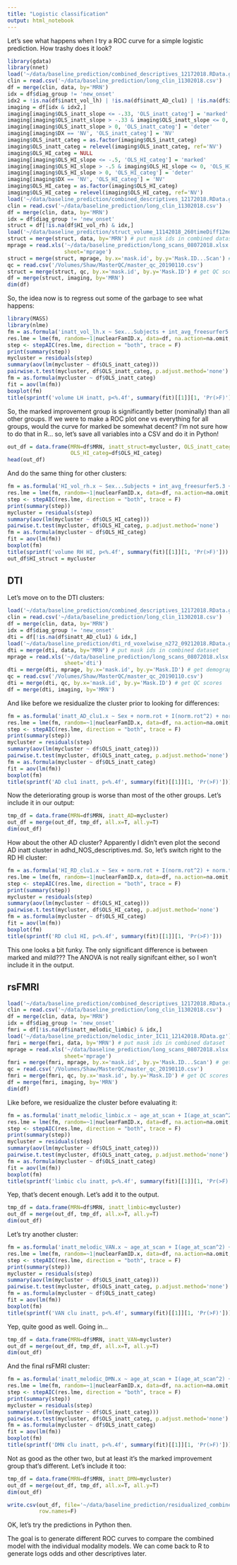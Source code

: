 ```yaml
---
title: "Logistic classification"
output: html_notebook
---
```


Let's see what happens when I try a ROC curve for a simple logistic prediction. How trashy does it look?

```r
library(gdata)
library(nnet)
load('~/data/baseline_prediction/combined_descriptives_12172018.RData.gz')
clin = read.csv('~/data/baseline_prediction/long_clin_11302018.csv')
df = merge(clin, data, by='MRN')
idx = df$diag_group != 'new_onset'
idx2 = !is.na(df$inatt_vol_lh) | !is.na(df$inatt_AD_clu1) | !is.na(df$inatt_melodic_DMN)
imaging = df[idx & idx2,]
imaging[imaging$OLS_inatt_slope <= -.33, 'OLS_inatt_categ'] = 'marked'
imaging[imaging$OLS_inatt_slope > -.33 & imaging$OLS_inatt_slope <= 0, 'OLS_inatt_categ'] = 'mild'
imaging[imaging$OLS_inatt_slope > 0, 'OLS_inatt_categ'] = 'deter'
imaging[imaging$DX == 'NV', 'OLS_inatt_categ'] = 'NV'
imaging$OLS_inatt_categ = as.factor(imaging$OLS_inatt_categ)
imaging$OLS_inatt_categ = relevel(imaging$OLS_inatt_categ, ref='NV')
imaging$OLS_HI_categ = NULL
imaging[imaging$OLS_HI_slope <= -.5, 'OLS_HI_categ'] = 'marked'
imaging[imaging$OLS_HI_slope > -.5 & imaging$OLS_HI_slope <= 0, 'OLS_HI_categ'] = 'mild'
imaging[imaging$OLS_HI_slope > 0, 'OLS_HI_categ'] = 'deter'
imaging[imaging$DX == 'NV', 'OLS_HI_categ'] = 'NV'
imaging$OLS_HI_categ = as.factor(imaging$OLS_HI_categ)
imaging$OLS_HI_categ = relevel(imaging$OLS_HI_categ, ref='NV')
load('~/data/baseline_prediction/combined_descriptives_12172018.RData.gz')
clin = read.csv('~/data/baseline_prediction/long_clin_11302018.csv')
df = merge(clin, data, by='MRN')
idx = df$diag_group != 'new_onset'
struct = df[!is.na(df$HI_vol_rh) & idx,]
load('~/data/baseline_prediction/struct_volume_11142018_260timeDiff12mo.RData.gz')
struct = merge(struct, data, by='MRN') # put mask ids in combined dataset
mprage = read.xls('~/data/baseline_prediction/long_scans_08072018.xlsx',
                  sheet='mprage')
struct = merge(struct, mprage, by.x='mask.id', by.y='Mask.ID...Scan') # get demographics
qc = read.csv('/Volumes/Shaw/MasterQC/master_qc_20190110.csv')
struct = merge(struct, qc, by.x='mask.id', by.y='Mask.ID') # get QC scores
df = merge(struct, imaging, by='MRN')
dim(df)
```

So, the idea now is to regress out some of the garbage to see what happens:

```r
library(MASS)
library(nlme)
fm = as.formula('inatt_vol_lh.x ~ Sex...Subjects + int_avg_freesurfer5.3 + age_at_scan + I(age_at_scan^2) + ext_avg_freesurfer5.3 + int_avg_freesurfer5.3 + mprage_QC')
res.lme = lme(fm, random=~1|nuclearFamID.x, data=df, na.action=na.omit, method='ML')
step <- stepAIC(res.lme, direction = "both", trace = F)
print(summary(step))
mycluster = residuals(step)
summary(aov(lm(mycluster ~ df$OLS_inatt_categ)))
pairwise.t.test(mycluster, df$OLS_inatt_categ, p.adjust.method='none')
fm = as.formula(mycluster ~ df$OLS_inatt_categ)
fit = aov(lm(fm))
boxplot(fm)
title(sprintf('volume LH inatt, p<%.4f', summary(fit)[[1]][1, 'Pr(>F)']))
```

So, the marked improvement group is significantly better (nominally) than all other groups. If we were to make a ROC plot one vs everything for all groups, would the curve for marked be somewhat decent? I'm not sure how to do that in R... so, let's save all variables into a CSV and do it in Python!

```r
out_df = data.frame(MRN=df$MRN, inatt_struct=mycluster, OLS_inatt_categ=df$OLS_inatt_categ,
                    OLS_HI_categ=df$OLS_HI_categ)
head(out_df)
```

And do the same thing for other clusters:

```r
fm = as.formula('HI_vol_rh.x ~ Sex...Subjects + int_avg_freesurfer5.3 + age_at_scan + I(age_at_scan^2) + ext_avg_freesurfer5.3 + int_avg_freesurfer5.3 + mprage_QC')
res.lme = lme(fm, random=~1|nuclearFamID.x, data=df, na.action=na.omit, method='ML')
step <- stepAIC(res.lme, direction = "both", trace = F)
print(summary(step))
mycluster = residuals(step)
summary(aov(lm(mycluster ~ df$OLS_HI_categ)))
pairwise.t.test(mycluster, df$OLS_HI_categ, p.adjust.method='none')
fm = as.formula(mycluster ~ df$OLS_HI_categ)
fit = aov(lm(fm))
boxplot(fm)
title(sprintf('volume RH HI, p<%.4f', summary(fit)[[1]][1, 'Pr(>F)']))
out_df$HI_struct = mycluster
```

## DTI

Let's move on to the DTI clusters:

```r
load('~/data/baseline_prediction/combined_descriptives_12172018.RData.gz')
clin = read.csv('~/data/baseline_prediction/long_clin_11302018.csv')
df = merge(clin, data, by='MRN')
idx = df$diag_group != 'new_onset'
dti = df[!is.na(df$inatt_AD_clu1) & idx,]
load('~/data/baseline_prediction/dti_rd_voxelwise_n272_09212018.RData.gz')
dti = merge(dti, data, by='MRN') # put mask ids in combined dataset
mprage = read.xls('~/data/baseline_prediction/long_scans_08072018.xlsx',
                  sheet='dti')
dti = merge(dti, mprage, by.x='mask.id', by.y='Mask.ID') # get demographics
qc = read.csv('/Volumes/Shaw/MasterQC/master_qc_20190110.csv')
dti = merge(dti, qc, by.x='mask.id', by.y='Mask.ID') # get QC scores
df = merge(dti, imaging, by='MRN')
```

And like before we residualize the cluster prior to looking for differences:

```r
fm = as.formula('inatt_AD_clu1.x ~ Sex + norm.rot + I(norm.rot^2) + norm.trans + I(norm.trans^2) + age_at_scan + I(age_at_scan^2)')
res.lme = lme(fm, random=~1|nuclearFamID.x, data=df, na.action=na.omit, method='ML')
step <- stepAIC(res.lme, direction = "both", trace = F)
print(summary(step))
mycluster = residuals(step)
summary(aov(lm(mycluster ~ df$OLS_inatt_categ)))
pairwise.t.test(mycluster, df$OLS_inatt_categ, p.adjust.method='none')
fm = as.formula(mycluster ~ df$OLS_inatt_categ)
fit = aov(lm(fm))
boxplot(fm)
title(sprintf('AD clu1 inatt, p<%.4f', summary(fit)[[1]][1, 'Pr(>F)']))
```

Now the deteriorating group is worse than most of the other groups. Let's include it in our output:

```r
tmp_df = data.frame(MRN=df$MRN, inatt_AD=mycluster)
out_df = merge(out_df, tmp_df, all.x=T, all.y=T)
dim(out_df)
```

How about the other AD cluster? Apparently I didn't even plot the second AD inatt cluster in adhd_NOS_descriptives.md. So, let's switch right to the RD HI cluster:

```r
fm = as.formula('HI_RD_clu1.x ~ Sex + norm.rot + I(norm.rot^2) + norm.trans + I(norm.trans^2) + age_at_scan + I(age_at_scan^2)')
res.lme = lme(fm, random=~1|nuclearFamID.x, data=df, na.action=na.omit, method='ML')
step <- stepAIC(res.lme, direction = "both", trace = F)
print(summary(step))
mycluster = residuals(step)
summary(aov(lm(mycluster ~ df$OLS_HI_categ)))
pairwise.t.test(mycluster, df$OLS_HI_categ, p.adjust.method='none')
fm = as.formula(mycluster ~ df$OLS_HI_categ)
fit = aov(lm(fm))
boxplot(fm)
title(sprintf('RD clu1 HI, p<%.4f', summary(fit)[[1]][1, 'Pr(>F)']))
```

This one looks a bit funky. The only significant difference is between marked and mild??? The ANOVA is not really signifcant either, so I won't include it in the output.

## rsFMRI

```r
load('~/data/baseline_prediction/combined_descriptives_12172018.RData.gz')
clin = read.csv('~/data/baseline_prediction/long_clin_11302018.csv')
df = merge(clin, data, by='MRN')
idx = df$diag_group != 'new_onset'
fmri = df[!is.na(df$inatt_melodic_limbic) & idx,]
load('~/data/baseline_prediction/melodic_inter_IC11_12142018.RData.gz')
fmri = merge(fmri, data, by='MRN') # put mask ids in combined dataset
mprage = read.xls('~/data/baseline_prediction/long_scans_08072018.xlsx',
                  sheet='mprage')
fmri = merge(fmri, mprage, by.x='mask.id', by.y='Mask.ID...Scan') # get demographics
qc = read.csv('/Volumes/Shaw/MasterQC/master_qc_20190110.csv')
fmri = merge(fmri, qc, by.x='mask.id', by.y='Mask.ID') # get QC scores
df = merge(fmri, imaging, by='MRN')
dim(df)
```

Like before, we residualize the cluster before evaluating it:

```r
fm = as.formula('inatt_melodic_limbic.x ~ age_at_scan + I(age_at_scan^2) + enormGoodTRs_fmri01 + I(enormGoodTRs_fmri01^2) + Sex...Subjects')
res.lme = lme(fm, random=~1|nuclearFamID.x, data=df, na.action=na.omit, method='ML')
step <- stepAIC(res.lme, direction = "both", trace = F)
print(summary(step))
mycluster = residuals(step)
summary(aov(lm(mycluster ~ df$OLS_inatt_categ)))
pairwise.t.test(mycluster, df$OLS_inatt_categ, p.adjust.method='none')
fm = as.formula(mycluster ~ df$OLS_inatt_categ)
fit = aov(lm(fm))
boxplot(fm)
title(sprintf('limbic clu inatt, p<%.4f', summary(fit)[[1]][1, 'Pr(>F)']))
```

Yep, that's decent enough. Let's add it to the output. 

```r
tmp_df = data.frame(MRN=df$MRN, inatt_limbic=mycluster)
out_df = merge(out_df, tmp_df, all.x=T, all.y=T)
dim(out_df)
```

Let's try another cluster:

```r
fm = as.formula('inatt_melodic_VAN.x ~ age_at_scan + I(age_at_scan^2) + enormGoodTRs_fmri01 + I(enormGoodTRs_fmri01^2) + Sex...Subjects')
res.lme = lme(fm, random=~1|nuclearFamID.x, data=df, na.action=na.omit, method='ML')
step <- stepAIC(res.lme, direction = "both", trace = F)
print(summary(step))
mycluster = residuals(step)
summary(aov(lm(mycluster ~ df$OLS_inatt_categ)))
pairwise.t.test(mycluster, df$OLS_inatt_categ, p.adjust.method='none')
fm = as.formula(mycluster ~ df$OLS_inatt_categ)
fit = aov(lm(fm))
boxplot(fm)
title(sprintf('VAN clu inatt, p<%.4f', summary(fit)[[1]][1, 'Pr(>F)']))
```

Yep, quite good as well. Going in...

```r
tmp_df = data.frame(MRN=df$MRN, inatt_VAN=mycluster)
out_df = merge(out_df, tmp_df, all.x=T, all.y=T)
dim(out_df)
```

And the final rsFMRI cluster:

```r
fm = as.formula('inatt_melodic_DMN.x ~ age_at_scan + I(age_at_scan^2) + enormGoodTRs_fmri01 + I(enormGoodTRs_fmri01^2) + Sex...Subjects')
res.lme = lme(fm, random=~1|nuclearFamID.x, data=df, na.action=na.omit, method='ML')
step <- stepAIC(res.lme, direction = "both", trace = F)
print(summary(step))
mycluster = residuals(step)
summary(aov(lm(mycluster ~ df$OLS_inatt_categ)))
pairwise.t.test(mycluster, df$OLS_inatt_categ, p.adjust.method='none')
fm = as.formula(mycluster ~ df$OLS_inatt_categ)
fit = aov(lm(fm))
boxplot(fm)
title(sprintf('DMN clu inatt, p<%.4f', summary(fit)[[1]][1, 'Pr(>F)']))
```

Not as good as the other two, but at least it's the marked improvement group that's different. Let's include it too:

```r
tmp_df = data.frame(MRN=df$MRN, inatt_DMN=mycluster)
out_df = merge(out_df, tmp_df, all.x=T, all.y=T)
dim(out_df)
```

```r
write.csv(out_df, file='~/data/baseline_prediction/residualized_combined_OLS_descriptives_02062019.csv',
          row.names=F)
```

OK, let's try the predictions in Python then.

The goal is to generate different ROC curves to compare the combined model with the individual modality models. We can come back to R to generate logs odds and other descriptives later.

